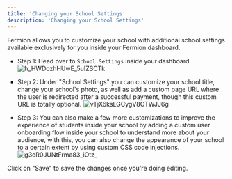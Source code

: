 ```yaml
---
title: 'Changing your School Settings'
description: 'Changing your School Settings'
---
```



Fermion allows you to customize your school with additional school settings available exclusively for you inside your Fermion dashboard. 

* Step 1: 
Head over to `School Settings` inside your dashboard. 
![h_HWDozhHUwE_5uIZSCTk](https://creator-assets.codedamn.com/fermion-instructor/07-08-2024/instructor_66467ae8ada1f52e23942268/h_HWDozhHUwE_5uIZSCTk)

* Step 2: 
Under "School Settings" you can customize your school title, change your school's photo, as well as add a custom page URL where the user is redirected after a successful payment, though this custom URL is totally optional.
![vTjX6ksLGCygV8OTWJJ6g](https://creator-assets.codedamn.com/fermion-instructor/09-08-2024/instructor_66467ae8ada1f52e23942268/vTjX6ksLGCygV8OTWJJ6g)

* Step 3: 
You can also make a few more customizations to improve the experience of students inside your school by adding a custom user onboarding flow inside your school to understand more about your audience, with this, you can also change the appearance of your school to a certain extent by using custom CSS code injections. 
![g3eR0JUNtFrma83_iOtz_](https://creator-assets.codedamn.com/fermion-instructor/09-08-2024/instructor_66467ae8ada1f52e23942268/g3eR0JUNtFrma83_iOtz_)


Click on "Save" to save the changes once you're doing editing. 